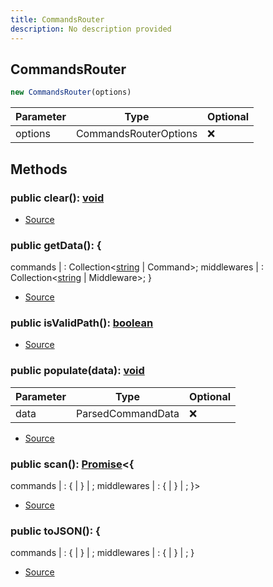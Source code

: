 ```yaml
---
title: CommandsRouter
description: No description provided
---
```



## CommandsRouter


```typescript
new CommandsRouter(options)
```
| Parameter | Type | Optional |
| ----------- | ----------- | ----------- |
| options | CommandsRouterOptions | ❌ |




## Methods
### public clear(): [void](https://developer.mozilla.org/en-US/docs/Web/JavaScript/Reference/Global_Objects/undefined)
- [Source](https://github.com/underctrl-io/commandkit/blob/83ef44f10b86e30835e8636786e5222cac412af9/packages/commandkit/src/app/router/CommandsRouter.ts#L78)
### public getData(): \{
  commands | : Collection\<[string](https://developer.mozilla.org/en-US/docs/Web/JavaScript/Reference/Global_Objects/String) | Command>;
  middlewares | : Collection\<[string](https://developer.mozilla.org/en-US/docs/Web/JavaScript/Reference/Global_Objects/String) | Middleware>;
}
- [Source](https://github.com/underctrl-io/commandkit/blob/83ef44f10b86e30835e8636786e5222cac412af9/packages/commandkit/src/app/router/CommandsRouter.ts#L110)
### public isValidPath(): [boolean](https://developer.mozilla.org/en-US/docs/Web/JavaScript/Reference/Global_Objects/Boolean)
- [Source](https://github.com/underctrl-io/commandkit/blob/83ef44f10b86e30835e8636786e5222cac412af9/packages/commandkit/src/app/router/CommandsRouter.ts#L58)
### public populate(data): [void](https://developer.mozilla.org/en-US/docs/Web/JavaScript/Reference/Global_Objects/undefined)
| Parameter | Type | Optional |
| ----------- | ----------- | ----------- |
| data | ParsedCommandData | ❌ |


- [Source](https://github.com/underctrl-io/commandkit/blob/83ef44f10b86e30835e8636786e5222cac412af9/packages/commandkit/src/app/router/CommandsRouter.ts#L48)
### public scan(): [Promise](https://developer.mozilla.org/en-US/docs/Web/JavaScript/Reference/Global_Objects/Promise)\<\{
  commands | : \{ | } | ;
  middlewares | : \{ | } | ;
}>
- [Source](https://github.com/underctrl-io/commandkit/blob/83ef44f10b86e30835e8636786e5222cac412af9/packages/commandkit/src/app/router/CommandsRouter.ts#L83)
### public toJSON(): \{
  commands | : \{ | } | ;
  middlewares | : \{ | } | ;
}
- [Source](https://github.com/underctrl-io/commandkit/blob/83ef44f10b86e30835e8636786e5222cac412af9/packages/commandkit/src/app/router/CommandsRouter.ts#L117)